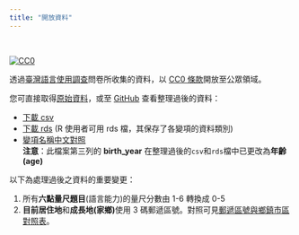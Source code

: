 ```yaml
---
title: "開放資料"
---
```


<br>

<a rel="license" href="http://creativecommons.org/publicdomain/zero/1.0/">
<img src="http://i.creativecommons.org/p/zero/1.0/88x31.png" style="border-style: none;" alt="CC0" /></a>

透過[臺灣語言使用調查](https://docs.google.com/forms/d/e/1FAIpQLSeCZpWjEEcK7sE7qBoO8BIem3M79iz5NB-7FIcaGgvytakQ2A/viewform?usp=sf_link)問卷所收集的資料，以 [CC0 條款](https://creativecommons.org/publicdomain/zero/1.0/deed.zh_TW)開放至公眾領域。

您可直接取得[原始資料](https://docs.google.com/spreadsheets/d/1JM9eqIiWt4uTa7CXKdYsSyXJIPKTpk_fVGSdK0O4gys/edit?usp=sharing)，或至 [GitHub](https://github.com/twLangSurvey/main/tree/gh-pages/data/) 查看整理過後的資料：

- [下載 csv](https://minhaskamal.github.io/DownGit/#/home?url=https://github.com/twLangSurvey/main/tree/gh-pages/data/survey.csv)
- [下載 rds](https://minhaskamal.github.io/DownGit/#/home?url=https://github.com/twLangSurvey/main/tree/gh-pages/data/survey.rds) (R 使用者可用 rds 檔，其保存了各變項的資料類別)
- [變項名稱中文對照](https://docs.google.com/spreadsheets/d/1NbalBJPAPIzGwpVDI9fTf0q8GpCBWhVep_9aD5uQKy4/edit?usp=sharing)  
**注意**：此檔案第三列的 **birth_year** 在整理過後的`csv`和`rds`檔中已更改為**年齡(age)**

以下為處理過後之資料的重要變更：

1. 所有**六點量尺題目**(語言能力)的量尺分數由 1-6 轉換成 0-5
2. **目前居住地**和**成長地(家鄉)**使用 3 碼郵遞區號。對照可見[郵遞區號與鄉鎮市區對照表](https://github.com/twLangSurvey/main/tree/master/rscript/data/zipcode_towncode.csv)。



<br><br><br><br><br><br><br><br>